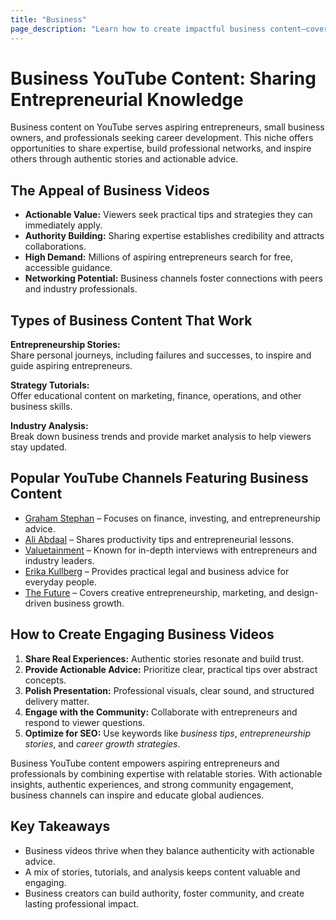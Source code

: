 ```yaml
---
title: "Business"
page_description: "Learn how to create impactful business content—covering entrepreneurship stories, strategy tutorials, and professional insights."
---
```


# Business YouTube Content: Sharing Entrepreneurial Knowledge

Business content on YouTube serves aspiring entrepreneurs, small business owners, and professionals seeking career development. This niche offers opportunities to share expertise, build professional networks, and inspire others through authentic stories and actionable advice.

## The Appeal of Business Videos

- **Actionable Value:** Viewers seek practical tips and strategies they can immediately apply.  
- **Authority Building:** Sharing expertise establishes credibility and attracts collaborations.  
- **High Demand:** Millions of aspiring entrepreneurs search for free, accessible guidance.  
- **Networking Potential:** Business channels foster connections with peers and industry professionals.

## Types of Business Content That Work

**Entrepreneurship Stories:**  
Share personal journeys, including failures and successes, to inspire and guide aspiring entrepreneurs.

**Strategy Tutorials:**  
Offer educational content on marketing, finance, operations, and other business skills.

**Industry Analysis:**  
Break down business trends and provide market analysis to help viewers stay updated.

## Popular YouTube Channels Featuring Business Content

- [Graham Stephan](https://www.youtube.com/@GrahamStephan) – Focuses on finance, investing, and entrepreneurship advice.  
- [Ali Abdaal](https://www.youtube.com/@aliabdaal) – Shares productivity tips and entrepreneurial lessons.  
- [Valuetainment](https://www.youtube.com/@valuetainment) – Known for in-depth interviews with entrepreneurs and industry leaders.  
- [Erika Kullberg](https://www.youtube.com/@erikakullberg) – Provides practical legal and business advice for everyday people.  
- [The Future](https://www.youtube.com/@thefutureacademy) – Covers creative entrepreneurship, marketing, and design-driven business growth.

## How to Create Engaging Business Videos

1. **Share Real Experiences:** Authentic stories resonate and build trust.  
2. **Provide Actionable Advice:** Prioritize clear, practical tips over abstract concepts.  
3. **Polish Presentation:** Professional visuals, clear sound, and structured delivery matter.  
4. **Engage with the Community:** Collaborate with entrepreneurs and respond to viewer questions.  
5. **Optimize for SEO:** Use keywords like *business tips*, *entrepreneurship stories*, and *career growth strategies*.

Business YouTube content empowers aspiring entrepreneurs and professionals by combining expertise with relatable stories. With actionable insights, authentic experiences, and strong community engagement, business channels can inspire and educate global audiences.

## Key Takeaways

- Business videos thrive when they balance authenticity with actionable advice.  
- A mix of stories, tutorials, and analysis keeps content valuable and engaging.  
- Business creators can build authority, foster community, and create lasting professional impact.
